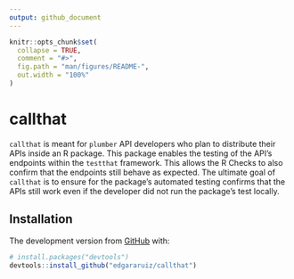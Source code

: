 ```yaml
---
output: github_document
---
```


<!-- README.md is generated from README.Rmd. Please edit that file -->

```r
knitr::opts_chunk$set(
  collapse = TRUE,
  comment = "#>",
  fig.path = "man/figures/README-",
  out.width = "100%"
)
```

# callthat

<!-- badges: start -->
<!-- badges: end -->

`callthat` is meant for `plumber` API developers who plan to distribute their APIs inside an R package.  This package enables the testing of the API's endpoints within the `testthat` framework.  This allows the R Checks to also confirm that the endpoints still behave as expected.  The ultimate goal of `callthat` is to ensure for the package's automated testing confirms that the APIs still work even if the developer did not run the package's test locally.

## Installation

The development version from [GitHub](https://github.com/) with:

``` r
# install.packages("devtools")
devtools::install_github("edgararuiz/callthat")
```

